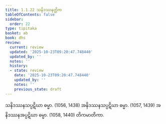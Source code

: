 ```yaml
---
title: 1.1.22 သနိဒဿနတ္တိက
tableOfContents: false
sidebar:
  order: 22
type: tipitaka
basket: ab
book: dhs
review:
  current: review
  updated: '2025-10-23T09:20:47.748440'
  updated_by: ''
  notes: ''
  history:
  - state: review
    date: '2025-10-23T09:20:47.748440'
    updated_by: ''
    notes: ''
    previous_state: draft
---
```



<ReviewStatus review={frontmatter.review} showDetails={true} />

<HypothesisAnnotation frontmatter={frontmatter} />

<DynamicBreadcrumb />

<Division number="22" book="dhs" e="ch" v="29" p="3">

<Paragraph number="65" book="dhs">
သနိဒဿနသပ္ပဋိဃာ ဓမ္မာ. (<Emphasis>1056, 1438</Emphasis>)
</Paragraph>

<Paragraph number="66" book="dhs">
အနိဒဿနသပ္ပဋိဃာ ဓမ္မာ. (<Emphasis>1057, 1439</Emphasis>)
</Paragraph>

<Paragraph number="67" book="dhs">
အနိဒဿနအပ္ပဋိဃာ ဓမ္မာ. (<Emphasis>1058, 1440</Emphasis>)

</Paragraph>
</Division>

<Paragraph number="68" type="center" book="dhs">
တိကမာတိကာ.
</Paragraph>